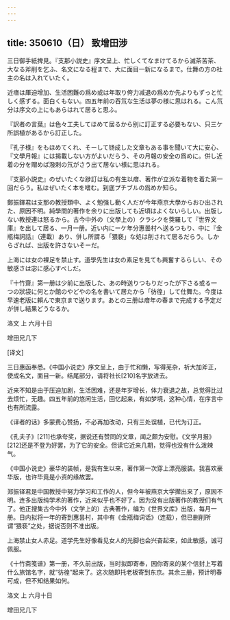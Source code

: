 ```yaml
---
---
---
```

title: 350610（日） 致增田涉
---




三日御手紙捭見。『支那小説史』序文呈上、忙しくてなまけてるから滅茶苦茶、大なる斧削を乞ふ、名文になる程まで、大に面目一新になるまで。仕舞の方の社主の名は入れていたく。

近瘄は厙迫增加、生活困難の爲め或は年取り侉力减退の爲めか先よりもずっと忙しく感ずる。面白くもない。四五年前の吞氘な生活は夢の様に思はれる。こん氘分は序文の上にもあらはれて居ると思ふ。

『訳者の言葉』は色々工夫してほめて居るから别に訂正する必要もない、只三ケ所誤植があるから訂正した。

『孔子様』をもほめてくれ、そーして钖成した文章もある事を聞いて大に安心、『文學月報』には揭載しない方がよいだらう、その月報の安全の爲めに。併し近着の分を赗めば潑剌の氘がさう出て居ない様に思はれる。

『支那小説史』のぜいたくな踄訂は私の有生以瘄、著作が立派な着物を着た第一回だらう。私はぜいたく本を嗜む。到底プチブルの爲めか知ら。

鄭振鐸君は支那の教授類中、よく勉强し動く人だが今年燕京大學からおひ出された、原因不明。純學問的著作を余りに出版しても近頃はよくないらしい。出版しない教授連は怒るから。古今中外の（文學上の）クラシクを葖羅して『世界文庫』を出して居る、一月一册。近い内にーケ年分惠曇村へ送るつもり、中に『金瓶梅詞話』（連載）あり、併し所謂る「猥褻」な処は削されて居るだらう。しからざれば、出版を許さないそーだ。

上海には女の裸足を禁止す。道學先生は女の素足を見ても興奮するらしい、その敏感さは宓に感心すべしだ。

『十竹齋』第一册は少前に出版した、あの時送りつもりだったが下さる或る一つの狀袋に何とか館のやどやの名を書いて居たから「彷徨」して仕舞た。今度は早速老版に賴んで東京まで送ります。あとの三册は瘄年の春まで完成する予定だが併し結果どうなるか。

洛文 上 六月十日

增田兄几下

[译文]

三日惠函奉悉。《中国小说史》序文呈上，由于忙和懒，写得芜杂，祈大加斧正，使成名文，面目一新。结尾部分，请将社长[210]名字放进去。

近来不知是由于压迫加剧，生活困难，还是年岁增长，体力衰退之故，总觉得比过去烦忙，无趣。四五年前的悠闲生活，回忆起来，有如梦境，这种心情，在序言中也有所流露。

《译者的话》多蒙费心赞扬，不必再加改动，只有三处误植，已代为订正。

《孔夫子》[211]也承夸奖，据说还有赞同的文章，闻之颇为安慰。《文学月报》[212]还是不登为好罢，为了它的安全。但读它近来几期，觉得也没有什么泼辣气。

《中国小说史》豪华的装帧，是我有生以来，著作第一次穿上漂亮服装。我喜欢豪华版，也许毕竟是小资的缘故罢。

郑振铎君是中国教授中努力学习和工作的人，但今年被燕京大学撵出来了，原因不明。连多出版纯学术的著作，近来似乎也不好了。因为没有出版著作的教授们有气了。他正搜集古今中外（文学上的）古典著作，编为《世界文库》出版，每月一册。日内拟将一年的寄到惠昙村，其中有《金瓶梅词话》（连载），但已删削所谓“猥亵”之处，据说否则不准出版。

上海禁止女人赤足。道学先生好像看见女人的光脚也会兴奋起来，如此敏感，诚可佩服。

《十竹斋笺谱》第一册，不久前出版，当时拟即寄奉，因你寄来的某个信封上写着什么旅馆名字，就“彷徨”起来了。这次随即托老板寄到东京。其余三册，预计明春可成，但不知结果如何。

洛文 上 六月十日

增田兄几下